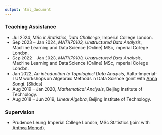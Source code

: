 ```yaml
---
output: html_document
---
```


### Teaching Assistance

- Jul 2024, *MSc in Statistics, Data Challenge*, Imperial College London.
- Sep 2023 -- Jan 2024, *MATH70103, Unstructured Data Analysis*, Machine Learning and Data Science
(Online) MSc, Imperial College London.
- Sep 2022 -- Jan 2023, *MATH70103, Unstructured Data Analysis*, Machine Learning and Data Science
(Online) MSc, Imperial College London.
- Jan 2022, *An introduction to Topological Data Analysis*, Aalto-Imperial-TUM workshops on Algebraic Methods in Data Science (joint with [Anna Song](https://sites.google.com/view/annasong)).  [[Slides](/papers-and-ppts/TDA_tutorial.pdf)]
- Aug 2019 -- Jan 2020, *Mathematical Analysis*, Beijing Institute of Technology.
- Aug 2018 -- Jun 2019, *Linear Algebra*, Beijing Institute of Technology.

### Supervision

- Prudence Leung, Imperial College London, MSc Statistics (joint with [Anthea Monod](https://sites.google.com/view/antheamonod/home)).
